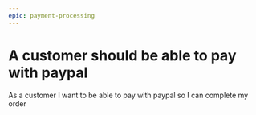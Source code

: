 ```yaml
---
epic: payment-processing
---
```


# A customer should be able to pay with paypal

As a customer I want to be able to pay with paypal so I can complete my order
